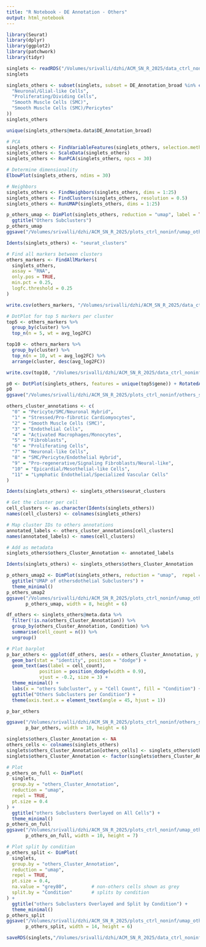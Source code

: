 ```yaml
---
title: "R Notebook - DE Annotation - Others"
output: html_notebook
---
```


```r
library(Seurat)
library(dplyr)
library(ggplot2)
library(patchwork)
library(tidyr)
```

```r
singlets <- readRDS("/Volumes/srivalli/dzhi/ACM_SN_R_2025/data_ctrl_noninf/singlets_de_annotated.rds")
singlets
```

```r
singlets_others <- subset(singlets, subset = DE_Annotation_broad %in% c(
  "Neuronal/Glial-like Cells",
  "Proliferating/Dividing Cells",
  "Smooth Muscle Cells (SMC)",
  "Smooth Muscle Cells (SMC)/Pericytes"
))
singlets_others
```

```r
unique(singlets_others@meta.data$DE_Annotation_broad)
```


```r
# PCA
singlets_others <- FindVariableFeatures(singlets_others, selection.method = "vst", nfeatures = 3000)
singlets_others <- ScaleData(singlets_others)
singlets_others <- RunPCA(singlets_others, npcs = 30)

# Determine dimensionality
ElbowPlot(singlets_others, ndims = 30)
```

```r
# Neighbors
singlets_others <- FindNeighbors(singlets_others, dims = 1:25)
singlets_others <- FindClusters(singlets_others, resolution = 0.5)  
singlets_others <- RunUMAP(singlets_others, dims = 1:25)
```

```r
p_others_umap <- DimPlot(singlets_others, reduction = "umap", label = TRUE) +
  ggtitle("Others Subclusters")
p_others_umap
ggsave("/Volumes/srivalli/dzhi/ACM_SN_R_2025/plots_ctrl_noninf/umap_others_subclusters.png", p_others_umap, width = 8, height = 6)
```

```r
Idents(singlets_others) <- "seurat_clusters"

# Find all markers between clusters
others_markers <- FindAllMarkers(
  singlets_others,
  assay = "RNA",
  only.pos = TRUE,
  min.pct = 0.25,
  logfc.threshold = 0.25
)
```

```r
write.csv(others_markers, "/Volumes/srivalli/dzhi/ACM_SN_R_2025/data_ctrl_noninf/others_subcluster_markers.csv")

# DotPlot for top 5 markers per cluster
top5 <- others_markers %>%
  group_by(cluster) %>%
  top_n(n = 5, wt = avg_log2FC)

top10 <- others_markers %>%
  group_by(cluster) %>%
  top_n(n = 10, wt = avg_log2FC) %>%
  arrange(cluster, desc(avg_log2FC))

write.csv(top10, "/Volumes/srivalli/dzhi/ACM_SN_R_2025/data_ctrl_noninf/Top10_others_Subcluster_Markers.csv", row.names = FALSE)

p0 <- DotPlot(singlets_others, features = unique(top5$gene)) + RotatedAxis()
p0
ggsave("/Volumes/srivalli/dzhi/ACM_SN_R_2025/plots_ctrl_noninf/others_subcluster_markers.png",p0,height = 10, width = 20)
```

```r
others_cluster_annotations <- c(
  "0" = "Pericyte/SMC/Neuronal Hybrid",
  "1" = "Stressed/Pro-fibrotic Cardiomyocytes",
  "2" = "Smooth Muscle Cells (SMC)",
  "3" = "Endothelial Cells",
  "4" = "Activated Macrophages/Monocytes",
  "5" = "Fibroblasts",
  "6" = "Proliferating Cells",
  "7" = "Neuronal-like Cells",
  "8" = "SMC/Pericyte/Endothelial Hybrid",
  "9" = "Pro-regenerative/Signaling Fibroblasts/Neural-like",
  "10" = "Epicardial/Mesothelial-like Cells",
  "11" = "Lymphatic Endothelial/Specialized Vascular Cells"
)
```

```r
Idents(singlets_others) <- singlets_others$seurat_clusters

# Get the cluster per cell
cell_clusters <- as.character(Idents(singlets_others))
names(cell_clusters) <- colnames(singlets_others)

# Map cluster IDs to others annotations
annotated_labels <- others_cluster_annotations[cell_clusters]
names(annotated_labels) <- names(cell_clusters)

# Add as metadata
singlets_others$others_Cluster_Annotation <- annotated_labels
```

```r
Idents(singlets_others) <- singlets_others$others_Cluster_Annotation

p_others_umap2 <- DimPlot(singlets_others, reduction = "umap",  repel = TRUE) +
  ggtitle("UMAP of othersdothelial Subclusters") +
  theme_minimal()
p_others_umap2
ggsave("/Volumes/srivalli/dzhi/ACM_SN_R_2025/plots_ctrl_noninf/umap_others_anno.png",
       p_others_umap, width = 8, height = 6)
```

```r
df_others <- singlets_others@meta.data %>%
  filter(!is.na(others_Cluster_Annotation)) %>%
  group_by(others_Cluster_Annotation, Condition) %>%
  summarise(cell_count = n()) %>%
  ungroup()

# Plot barplot
p_bar_others <- ggplot(df_others, aes(x = others_Cluster_Annotation, y = cell_count, fill = Condition)) +
  geom_bar(stat = "identity", position = "dodge") +
  geom_text(aes(label = cell_count), 
            position = position_dodge(width = 0.9), 
            vjust = -0.2, size = 3) +
  theme_minimal() +
  labs(x = "others Subcluster", y = "Cell Count", fill = "Condition") +
  ggtitle("Others Subclusters per Condition") +
  theme(axis.text.x = element_text(angle = 45, hjust = 1))

p_bar_others

ggsave("/Volumes/srivalli/dzhi/ACM_SN_R_2025/plots_ctrl_noninf/others_subcluster_barplot.png",
       p_bar_others, width = 10, height = 6)
```

```r
singlets$others_Cluster_Annotation <- NA
others_cells <- colnames(singlets_others)
singlets$others_Cluster_Annotation[others_cells] <- singlets_others$others_Cluster_Annotation
singlets$others_Cluster_Annotation <- factor(singlets$others_Cluster_Annotation)

# Plot
p_others_on_full <- DimPlot(
  singlets,
  group.by = "others_Cluster_Annotation",
  reduction = "umap",
  repel = TRUE,
  pt.size = 0.4
) + 
  ggtitle("others Subclusters Overlayed on All Cells") +
  theme_minimal()
p_others_on_full
ggsave("/Volumes/srivalli/dzhi/ACM_SN_R_2025/plots_ctrl_noninf/umap_others_clusters_on_all_cells.png",
       p_others_on_full, width = 10, height = 7)

```

```r
# Plot split by condition
p_others_split <- DimPlot(
  singlets,
  group.by = "others_Cluster_Annotation",
  reduction = "umap",
  repel = TRUE,
  pt.size = 0.4,
  na.value = "grey80",         # non-others cells shown as grey
  split.by = "Condition"       # splits by condition
) +
  ggtitle("others Subclusters Overlayed and Split by Condition") +
  theme_minimal()
p_others_split
ggsave("/Volumes/srivalli/dzhi/ACM_SN_R_2025/plots_ctrl_noninf/umap_others_clusters_split_by_condition.png",
       p_others_split, width = 14, height = 6)
```

```r
saveRDS(singlets,"/Volumes/srivalli/dzhi/ACM_SN_R_2025/data_ctrl_noninf/singlets_others_anno.rds")
```